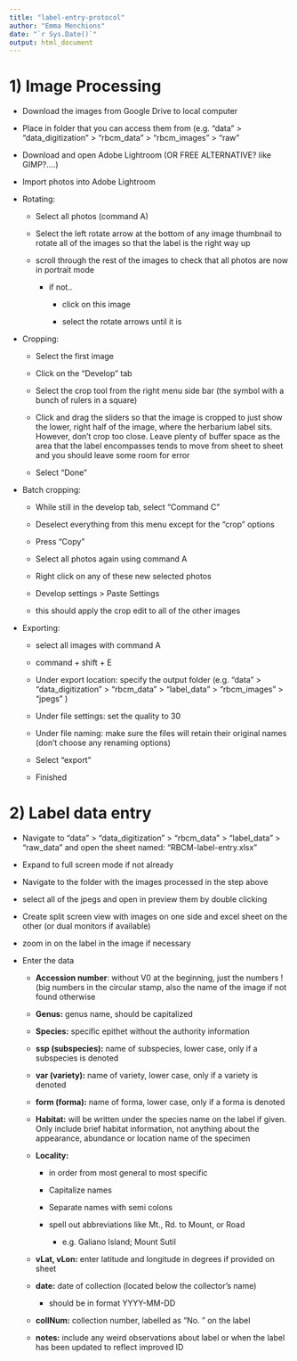```yaml
---
title: "label-entry-protocol"
author: "Emma Menchions"
date: "`r Sys.Date()`"
output: html_document
---
```


# 1) Image Processing

-   Download the images from Google Drive to local computer

-   Place in folder that you can access them from (e.g. "data" \> "data_digitization" \> "rbcm_data" \> "rbcm_images" \> "raw"

-   Download and open Adobe Lightroom (OR FREE ALTERNATIVE? like GIMP?....)

-   Import photos into Adobe Lightroom

-   Rotating:

    -   Select all photos (command A)

    -   Select the left rotate arrow at the bottom of any image thumbnail to rotate all of the images so that the label is the right way up

    -   scroll through the rest of the images to check that all photos are now in portrait mode

        -   if not..

            -   click on this image

            -   select the rotate arrows until it is

-   Cropping:

    -   Select the first image

    -   Click on the "Develop" tab

    -   Select the crop tool from the right menu side bar (the symbol with a bunch of rulers in a square)

    -   Click and drag the sliders so that the image is cropped to just show the lower, right half of the image, where the herbarium label sits. However, don't crop too close. Leave plenty of buffer space as the area that the label encompasses tends to move from sheet to sheet and you should leave some room for error

    -   Select "Done"

-   Batch cropping:

    -   While still in the develop tab, select "Command C"

    -   Deselect everything from this menu except for the "crop" options

    -   Press "Copy"

    -   Select all photos again using command A

    -   Right click on any of these new selected photos

    -   Develop settings \> Paste Settings

    -   this should apply the crop edit to all of the other images

-   Exporting:

    -   select all images with command A

    -   command + shift + E

    -   Under export location: specify the output folder (e.g. "data" \> "data_digitization" \> "rbcm_data" \> "label_data" \> "rbcm_images" \> "jpegs" )

    -   Under file settings: set the quality to 30

    -   Under file naming: make sure the files will retain their original names (don't choose any renaming options)

    -   Select "export"

    -   Finished

# 2) Label data entry

-   Navigate to "data" \> "data_digitization" \> "rbcm_data" \> "label_data" \> "raw_data" and open the sheet named: "RBCM-label-entry.xlsx"

-   Expand to full screen mode if not already

-   Navigate to the folder with the images processed in the step above

-   select all of the jpegs and open in preview them by double clicking

-   Create split screen view with images on one side and excel sheet on the other (or dual monitors if available)

-   zoom in on the label in the image if necessary

-   Enter the data

    -   **Accession number**: without V0 at the beginning, just the numbers ! (big numbers in the circular stamp, also the name of the image if not found otherwise

    -   **Genus:** genus name, should be capitalized

    -   **Species:** specific epithet without the authority information

    -   **ssp (subspecies):** name of subspecies, lower case, only if a subspecies is denoted

    -   **var (variety):** name of variety, lower case, only if a variety is denoted

    -   **form (forma):** name of forma, lower case, only if a forma is denoted

    -   **Habitat:** will be written under the species name on the label if given. Only include brief habitat information, not anything about the appearance, abundance or location name of the specimen

    -   **Locality:**

        -   in order from most general to most specific

        -   Capitalize names

        -   Separate names with semi colons

        -   spell out abbreviations like Mt., Rd. to Mount, or Road

            -   e.g. Galiano Island; Mount Sutil

    -   **vLat, vLon:** enter latitude and longitude in degrees if provided on sheet

    -   **date:** date of collection (located below the collector's name)

        -   should be in format YYYY-MM-DD

    -   **collNum:** collection number, labelled as "No. " on the label

    -   **notes:** include any weird observations about label or when the label has been updated to reflect improved ID
